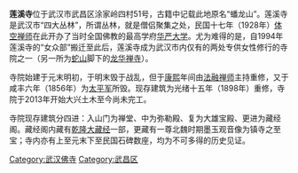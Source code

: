 {{unreferenced|time=2014-04-02T05:56:18+00:00}}
{{文物保护单位
| 级别 = 省级
| 省区市 = 湖北省
| 名称 = 莲溪寺
| 编号 = 
| 分类 = 古建筑及历史纪念建筑物
| 时代 = 元、明
| 所在 = [[武汉市|武汉市]][[武昌区|武昌区]]
| 登录 = 1956年
}}
'''莲溪寺'''位于武汉市武昌区涂家岭四村51号，古籍中记载此地原名“蟠龙山”。莲溪寺是武汉市“四大丛林”，所谓丛林，就是僧侣聚集之处，民国十七年（1928年）[[体空禅师|体空禅师]]在此开办了当时全国佛教的最高学府[[华严大学|华严大学]]。尤为难得的是，自1994年莲溪寺的“女众部”搬迁至此后，莲溪寺成为武汉市内仅有的两处专供女性修行的寺院之一（另一所为[[蛇山|蛇山]]脚下的[[龙华禅寺|龙华禅寺]]）。

寺院始建于元末明初，于明末毁于战乱，但于[[康熙|康熙]]年间由[[法融禅师|法融禅师]]主持重修，又于咸丰六年（1856年）为[[太平军|太平军]]所毁。现存建筑为光绪十五年（1898年）重修，寺院于2013年开始大兴土木至今尚未完工。

寺院现存建筑分四进：入山门为禅堂、中为弥勒殿、复为大雄宝殿、更进为藏经阁。藏经阁内藏有[[乾隆大藏经|乾隆大藏经]]一部，更藏有一尊北魏时期墨玉观音像为镇寺之至宝；寺内亦有上至元末下至民国石碑数座，均为不可多得的历史见证。
{{wuhan-stub}}

[[Category:武汉佛寺|Category:武汉佛寺]]
[[Category:武昌区|Category:武昌区]]
